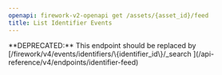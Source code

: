 ```yaml
---
openapi: firework-v2-openapi get /assets/{asset_id}/feed
title: List Identifier Events
---
```


<Warning>
**DEPRECATED:** This endpoint should be replaced by
[/firework/v4/events/identifiers/\{identifier_id\}/_search <Icon icon="code" size={16} />](/api-reference/v4/endpoints/identifier-feed)
</Warning>
